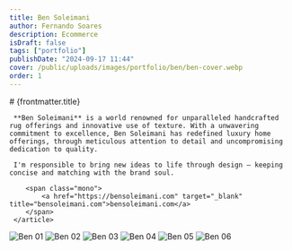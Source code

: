 ```yaml
---
title: Ben Soleimani
author: Fernando Soares
description: Ecommerce
isDraft: false
tags: ["portfolio"]
publishDate: "2024-09-17 11:44"
cover: /public/uploads/images/portfolio/ben/ben-cover.webp
order: 1
---
```


<section class="content-section wrap">
    <article class="content-article">
    # {frontmatter.title}

     **Ben Soleimani** is a world renowned for unparalleled handcrafted rug offerings and innovative use of texture. With a unwavering commitment to excellence, Ben Soleimani has redefined luxury home offerings, through meticulous attention to detail and uncompromising dedication to quality.
     
     I'm responsible to bring new ideas to life through design — keeping concise and matching with the brand soul.

        <span class="mono">
            <a href="https://bensoleimani.com" target="_blank" title="bensoleimani.com">bensoleimani.com</a>
        </span>
     </article>
</section>

<section class="wrap-wide">
    <Grid isContainer>
        <Grid sm="12" md="12">
            <img src="/uploads/images/portfolio/ben/ben-01.webp" alt="Ben 01" loading="lazy" />
            <img src="/uploads/images/portfolio/ben/ben-02.webp" alt="Ben 02" loading="lazy" />
            <img src="/uploads/images/portfolio/ben/ben-03.webp" alt="Ben 03" loading="lazy" />
            <img src="/uploads/images/portfolio/ben/ben-04.webp" alt="Ben 04" loading="lazy" />
            <img src="/uploads/images/portfolio/ben/ben-05.webp" alt="Ben 05" loading="lazy" />
            <img src="/uploads/images/portfolio/ben/ben-06.webp" alt="Ben 06" loading="lazy" />
        </Grid>
    </Grid>
</section>